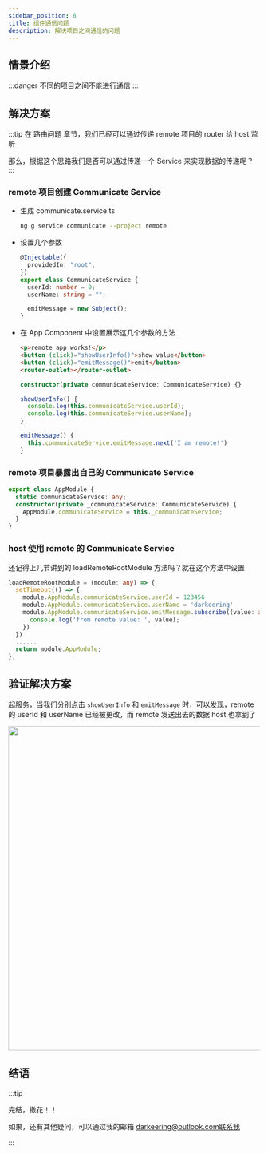 ```yaml
---
sidebar_position: 6
title: 组件通信问题
description: 解决项目之间通信的问题
---
```



## 情景介绍

:::danger
不同的项目之间不能进行通信
:::

## 解决方案

:::tip
在 路由问题 章节，我们已经可以通过传递 remote 项目的 router 给 host 监听

那么，根据这个思路我们是否可以通过传递一个 Service 来实现数据的传递呢？
:::

### remote 项目创建 Communicate Service

- 生成 communicate.service.ts

  ```bash
  ng g service communicate --project remote
  ```

- 设置几个参数

  ```ts
  @Injectable({
    providedIn: "root",
  })
  export class CommunicateService {
    userId: number = 0;
    userName: string = "";

    emitMessage = new Subject();
  }
  ```

- 在 App Component 中设置展示这几个参数的方法

  ```html title="remote > app.component.html"
  <p>remote app works!</p>
  <button (click)="showUserInfo()">show value</button>
  <button (click)="emitMessage()">emit</button>
  <router-outlet></router-outlet>
  ```

  ```ts title="remote > app.component.ts"
  constructor(private communicateService: CommunicateService) {}

  showUserInfo() {
    console.log(this.communicateService.userId);
    console.log(this.communicateService.userName);
  }

  emitMessage() {
    this.communicateService.emitMessage.next('I am remote!')
  }
  ```

### remote 项目暴露出自己的 Communicate Service

```ts title="app.module.ts"
export class AppModule {
  static communicateService: any;
  constructor(private _communicateService: CommunicateService) {
    AppModule.communicateService = this._communicateService;
  }
}
```

### host 使用 remote 的 Communicate Service

还记得上几节讲到的 loadRemoteRootModule 方法吗？就在这个方法中设置

```ts title="loadRemoteRootModule"
loadRemoteRootModule = (module: any) => {
  setTimeout(() => {
    module.AppModule.communicateService.userId = 123456
    module.AppModule.communicateService.userName = 'darkeering'
    module.AppModule.communicateService.emitMessage.subscribe((value: any) => {
      console.log('from remote value: ', value);
    })
  })
  ......
  return module.AppModule;
};
```

## 验证解决方案

起服务，当我们分别点击 `showUserInfo` 和 `emitMessage` 时，可以发现，remote 的 userId 和 userName 已经被更改，而 remote 发送出去的数据 host 也拿到了

<Img src="/img/module-federation/communicate-finish.bmp" width="650px" />

## 结语

:::tip

完结，撒花！！

如果，还有其他疑问，可以通过我的邮箱 darkeering@outlook.com联系我

:::
